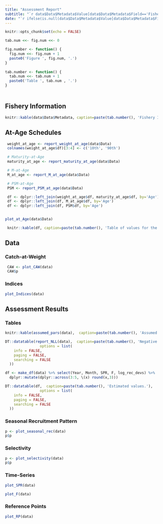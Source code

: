 ```yaml
---
title: "Assessment Report"
subtitle: "`r data$Data$Metadata$Value[data$Data$Metadata$Field=='Fishery']`"
date: "`r ifelse(is.null(data$Data$Metadata$Value[data$Data$Metadata$Field=='Date']) | is.na(data$Data$Metadata$Value[data$Data$Metadata$Field=='Date']), Sys.Date(), data$Data$Metadata$Value[data$Data$Metadata$Field=='Date'])`"
---
```

<style type="text/css">
h1 { /* Header 1 */
  font-size: 24px;
}
</style>
```r
knitr::opts_chunk$set(echo = FALSE)

tab.num <<- fig.num <<- 0

fig.number <- function() {
  fig.num <<- fig.num + 1
  paste0('Figure ', fig.num, '.')
}
  
tab.number <- function() {
  tab.num <<- tab.num + 1
  paste0('Table ', tab.num , '.')
}
  

```


# {.tabset}
## Fishery Information

```r
knitr::kable(data$Data$Metadata, caption=paste(tab.number(), 'Fishery Information.'))
```

## At-Age Schedules 

```r
 weight_at_age <- report_weight_at_age(data$Data)
 colnames(weight_at_age$df)[3:4] <- c('10th', '90th')

 # Maturity-at-Age
 maturity_at_age <- report_maturity_at_age(data$Data)

 # M-at-Age
 M_at_age <- report_M_at_age(data$Data)

 # PSM-at-Age
 PSM <- report_PSM_at_age(data$Data)

 df <- dplyr::left_join(weight_at_age$df, maturity_at_age$df, by='Age')
 df <- dplyr::left_join(df, M_at_age$df, by='Age')
 df <- dplyr::left_join(df, PSM$df, by='Age')
 
```


```r
plot_at_Age(data$Data)
```

```r
 knitr::kable(df, caption=paste(tab.number(), 'Table of values for the At-Age schedules.'))
```


## Data {.tabset}

### Catch-at-Weight

```r
 CAW <- plot_CAW(data)
 CAW$p
```


### Indices 

```r
plot_Indices(data)
```


## Assessment Results {.tabset}

### Tables 

```r
knitr::kable(assumed_pars(data),  caption=paste(tab.number(), 'Assumed parameters used in the assessment.'))
```

```r
DT::datatable(report_NLL(data),  caption=paste(tab.number(), 'Negative log-likelihood values.'),
                options = list(
    info = FALSE,
    paging = FALSE,
    searching = FALSE
  ))
```


```r
df <- make_df(data) %>% select(Year, Month, SPR, F, log_rec_devs) %>% 
  dplyr::mutate(dplyr::across(3:5, \(x) round(x,3)))

DT::datatable(df,  caption=paste(tab.number(), 'Estimated values.'),
                options = list(
    info = FALSE,
    paging = FALSE,
    searching = FALSE
  ))

```

### Seasonal Recruitment Pattern 
```r
p <- plot_seasonal_rec(data)
p$p

```

### Selectivity

```r
p <- plot_selectivity(data)
p$p
```


### Time-Series

```r
plot_SPR(data)
```

```r
plot_F(data)
```

### Reference Points 
```r
plot_RP(data)
```




